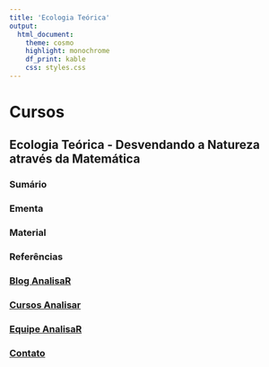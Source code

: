 ```yaml
---
title: 'Ecologia Teórica'
output: 
  html_document:
    theme: cosmo
    highlight: monochrome
    df_print: kable
    css: styles.css
---
```


# **Cursos**

## **Ecologia Teórica - Desvendando a Natureza através da Matemática**{.tabset .tabset-pills} 

### **Sumário**

### **Ementa**

### **Material**

### **Referências**

### [Blog AnalisaR](Blog-AnalisaR.html)

### [Cursos Analisar](Cursos.html)

### [Equipe AnalisaR](https://vntborgesjr.github.io/vntborgesjr/)

### [Contato](Contato.html)